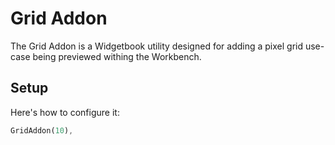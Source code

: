 # Grid Addon

The Grid Addon is a Widgetbook utility designed for adding a pixel grid
use-case being previewed withing the Workbench.

## Setup

Here's how to configure it:

```dart
GridAddon(10),
```